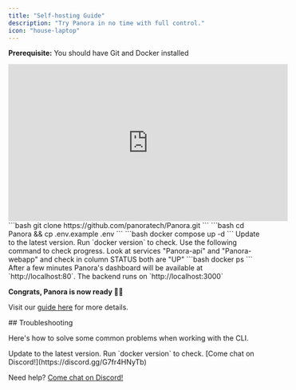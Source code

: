 ```yaml
---
title: "Self-hosting Guide"
description: "Try Panora in no time with full control."
icon: "house-laptop"
---
```


<Info>**Prerequisite:** You should have Git and Docker installed</Info>

<iframe
  width="560"
  height="315"
  src="https://www.youtube.com/watch?v=8UjtKuMeyk0"
  title="YouTube video player"
  frameborder="0"
  allow="accelerometer; autoplay; clipboard-write; encrypted-media; gyroscope; picture-in-picture"
  allowfullscreen
></iframe>



<Steps>
  <Step title="Open a terminal and type this to download Panora:">
    ```bash 
git clone https://github.com/panoratech/Panora.git
```
  </Step>

<Step title="Prepare the installation:">
  ```bash 
  cd Panora && cp .env.example .env 
  ```
</Step>

  <Step title="Start Panora:">
    ```bash
    docker compose up -d
    ```
<AccordionGroup>
  <Accordion title="If you want to build Panora from sources, check">
    Update to the latest version. Run `docker version` to check.
  </Accordion>

</AccordionGroup>

  </Step>

  <Step title="Check Panora is Running">

<Check>
  Use the following command to check progress. Look at services "Panora-api" and  "Panora-webapp" and check in column STATUS both are "UP"
  ```bash
  docker ps
  ```
After a few minutes Panora's dashboard will be available at `http://localhost:80`.
The backend runs on `http://localhost:3000`

**Congrats, Panora is now ready 🍾🔥**

</Check>
  </Step>

  <Step title="Next? Get started with our quickstart !">

Visit our [guide here](/quick-start) for more details.

  </Step>
</Steps>
## Troubleshooting

Here's how to solve some common problems when working with the CLI.

<AccordionGroup>
  <Accordion title="Docker is not working">
    Update to the latest version. Run `docker version` to check.
  </Accordion>

  <Accordion title="Getting another error">
   [Come chat on Discord!](https://discord.gg/G7fr4HNyTb)
  </Accordion>
</AccordionGroup>

Need help? [Come chat on Discord!](https://discord.gg/G7fr4HNyTb)
